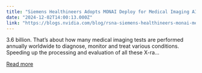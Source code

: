 ```yaml
---
title: "Siemens Healthineers Adopts MONAI Deploy for Medical Imaging AI"
date: "2024-12-02T14:00:13.000Z"
link: "https://blogs.nvidia.com/blog/rsna-siemens-healthineers-monai-medical-imaging-ai/"
---
```


3.6 billion. That’s about how many medical imaging tests are performed annually worldwide to diagnose, monitor and treat various conditions. Speeding up the processing and evaluation of all these X-ra...

[Read more](https://blogs.nvidia.com/blog/rsna-siemens-healthineers-monai-medical-imaging-ai/)
